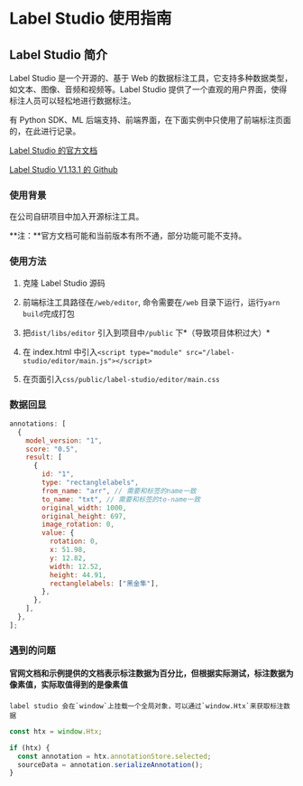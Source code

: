 # Label Studio 使用指南

## Label Studio 简介

Label Studio 是一个开源的、基于 Web 的数据标注工具，它支持多种数据类型，如文本、图像、音频和视频等。Label Studio 提供了一个直观的用户界面，使得标注人员可以轻松地进行数据标注。

有 Python SDK、ML 后端支持、前端界面，在下面实例中只使用了前端标注页面的，在此进行记录。

[Label Studio 的官方文档](https://labelstud.io/guide/frontend_reference)

[Label Studio V1.13.1 的 Github](https://github.com/HumanSignal/label-studio/tree/ls-release/1.13.1)

### 使用背景

在公司自研项目中加入开源标注工具。

**注：**官方文档可能和当前版本有所不通，部分功能可能不支持。

### 使用方法

1. 克隆 Label Studio 源码

2. 前端标注工具路径在`/web/editor`, 命令需要在`/web` 目录下运行，运行`yarn build`完成打包

3. 把`dist/libs/editor` 引入到项目中`/public` 下*（导致项目体积过大）*

4. 在 index.html 中引入`<script type="module" src="/label-studio/editor/main.js"></script>`

5. 在页面引入`css/public/label-studio/editor/main.css`

### 数据回显

```javascript
annotations: [
  {
    model_version: "1",
    score: "0.5",
    result: [
      {
        id: "1",
        type: "rectanglelabels",
        from_name: "arr", // 需要和标签的name一致
        to_name: "txt", // 需要和标签的to-name一致
        original_width: 1000,
        original_height: 697,
        image_rotation: 0,
        value: {
          rotation: 0,
          x: 51.98,
          y: 12.82,
          width: 12.52,
          height: 44.91,
          rectanglelabels: ["黑金隼"],
        },
      },
    ],
  },
];
```

### 遇到的问题

#### 官网文档和示例提供的文档表示标注数据为百分比，但根据实际测试，标注数据为像素值，实际取值得到的是像素值

    label studio 会在`window`上挂载一个全局对象，可以通过`window.Htx`来获取标注数据

```javascript
const htx = window.Htx;

if (htx) {
  const annotation = htx.annotationStore.selected;
  sourceData = annotation.serializeAnnotation();
}
```

